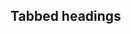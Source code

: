 ## Tabbed headings

<!---https://stackoverflow.com/questions/38062706/rmarkdown-tabbed-and-untabbed-headings--->
